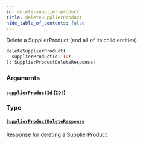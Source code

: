 ```yaml
---
id: delete-supplier-product
title: deleteSupplierProduct
hide_table_of_contents: false
---
```



Delete a SupplierProduct (and all of its child entities)

```graphql
deleteSupplierProduct(
  supplierProductId: ID!
): SupplierProductDeleteResponse!
```


### Arguments

#### [`supplierProductId`](#) ([`ID!`](/supply/api/graphql-admin/reference/scalars/id))




### Type

#### [`SupplierProductDeleteResponse`](/supply/api/graphql-admin/reference/objects/supplier-product-delete-response)

Response for deleting a SupplierProduct




